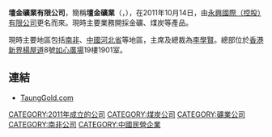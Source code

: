 '''壇金礦業有限公司'''，簡稱'''壇金礦業'''（'''{{lang-en|Taung Gold International Limited}}'''，{{hkex|0621}}），在2011年10月14日，由[[永興國際（控股）有限公司|永興國際（控股）有限公司]]更名而來。現時主要業務開採金礦、煤炭等產品。

現時主要地區包括[[南非|南非]]、[[中國|中國]][[河北省|河北省]]等地區，主席及總裁為[[李學賢|李學賢]]。總部位於[[香港|香港]][[新界|新界]][[楊屋道|楊屋道]]8號[[如心廣場|如心廣場]]19樓1901室。

==連結==
*[http://www.taunggold.com TaungGold.com] {{Wayback|url=http://www.taunggold.com/ |date=20201029074513 }}

[[CATEGORY:2011年成立的公司|CATEGORY:2011年成立的公司]]
[[CATEGORY:煤炭公司|CATEGORY:煤炭公司]]
[[CATEGORY:礦業公司|CATEGORY:礦業公司]]
[[CATEGORY:南非公司|CATEGORY:南非公司]]
[[CATEGORY:中國民營企業|CATEGORY:中國民營企業]]